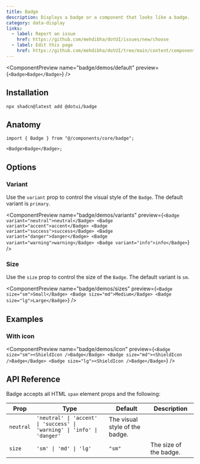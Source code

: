 ```yaml
---
title: Badge
description: Displays a badge or a component that looks like a badge.
category: data-display
links:
  - label: Report an issue
    href: https://github.com/mehdibha/dotUI/issues/new/choose
  - label: Edit this page
    href: https://github.com/mehdibha/dotUI/tree/main/content/components/data-display/badge.mdx?plain=1
---
```


<ComponentPreview name="badge/demos/default" preview={`<Badge>Badge</Badge>`} />

## Installation

```package-install
npx shadcn@latest add @dotui/badge
```

## Anatomy

```tsx
import { Badge } from "@/components/core/badge";

<Badge>Badge</Badge>;
```

## Options

### Variant

Use the `variant` prop to control the visual style of the `Badge`. The default variant is `primary`.

<ComponentPreview
  name="badge/demos/variants"
  preview={`<Badge variant="neutral">neutral</Badge>
  <Badge variant="accent">accent</Badge>
  <Badge variant="success">success</Badge>
  <Badge variant="danger">danger</Badge>
  <Badge variant="warning">warning</Badge>
  <Badge variant="info">info</Badge>`}
/>

### Size

Use the `size` prop to control the size of the `Badge`. The default variant is `sm`.

<ComponentPreview
  name="badge/demos/sizes"
  preview={`<Badge size="sm">Small</Badge>
  <Badge size="md">Medium</Badge>
  <Badge size="lg">Large</Badge>`}
/>

## Examples

### With icon

<ComponentPreview
  name="badge/demos/icon"
  preview={`<Badge size="sm"><ShieldIcon />Badge</Badge>
  <Badge size="md"><ShieldIcon />Badge</Badge>
  <Badge size="lg"><ShieldIcon />Badge</Badge>`}
/>

## API Reference

Badge accepts all HTML `span` element props and the following:

| Prop      | Type                                                                    | Default                        | Description            |
| --------- | ----------------------------------------------------------------------- | ------------------------------ | ---------------------- |
| `neutral` | `'neutral' \| 'accent' \| 'success' \| 'warning' \| 'info' \| 'danger'` | The visual style of the badge. |
| `size`    | `'sm' \| 'md' \| 'lg'`                                                  | `"sm"`                         | The size of the badge. |
